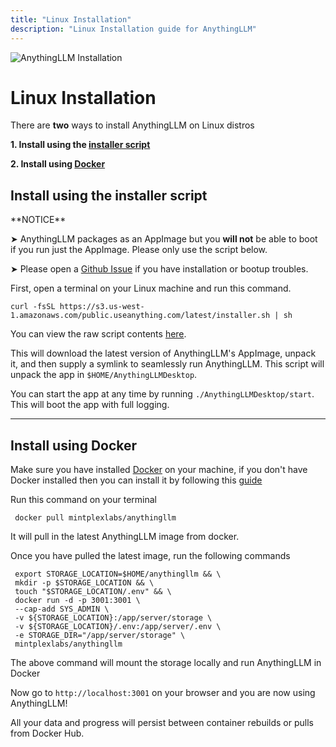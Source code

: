 ```yaml
---
title: "Linux Installation"
description: "Linux Installation guide for AnythingLLM"
---
```



<Image
  src="/images/getting-started/installation/linux/header-image.png"
  height={1080}
  width={1920}
  quality={100}
  alt="AnythingLLM Installation"
/>

# Linux Installation

There are **two** ways to install AnythingLLM on Linux distros

**1. Install using the [installer script](#install-using-the-installer-script)**

**2. Install using [Docker](#install-using-docker)**

## Install using the installer script

<Callout type="warning" emoji="⚠️">
  **NOTICE**

➤ AnythingLLM packages as an AppImage but you **will not** be able to boot if you run just the AppImage. Please only use the script below.

➤ Please open a [Github Issue](https://github.com/Mintplex-Labs/anything-llm/issues) if you have installation or bootup troubles.

</Callout>

First, open a terminal on your Linux machine and run this command.

```shell copy
curl -fsSL https://s3.us-west-1.amazonaws.com/public.useanything.com/latest/installer.sh | sh
```

You can view the raw script contents [here](https://github.com/Mintplex-Labs/anything-llm/blob/desktop/linux_installer.sh).

This will download the latest version of AnythingLLM's AppImage, unpack it, and then supply a symlink to seamlessly run AnythingLLM.
This script will unpack the app in `$HOME/AnythingLLMDesktop`.

You can start the app at any time by running `./AnythingLLMDesktop/start`. This will boot the app with full logging.

---

## Install using Docker

Make sure you have installed [Docker](https://www.docker.com/) on your machine, if you don't have Docker installed then you can install it by following this [guide](https://docs.docker.com/desktop/install/linux-install/)

Run this command on your terminal

```shell copy
 docker pull mintplexlabs/anythingllm
```

It will pull in the latest AnythingLLM image from docker.

Once you have pulled the latest image, run the following commands

```shell copy showLineNumbers
 export STORAGE_LOCATION=$HOME/anythingllm && \
 mkdir -p $STORAGE_LOCATION && \
 touch "$STORAGE_LOCATION/.env" && \
 docker run -d -p 3001:3001 \
 --cap-add SYS_ADMIN \
 -v ${STORAGE_LOCATION}:/app/server/storage \
 -v ${STORAGE_LOCATION}/.env:/app/server/.env \
 -e STORAGE_DIR="/app/server/storage" \
 mintplexlabs/anythingllm
```

The above command will mount the storage locally and run AnythingLLM in Docker

Now go to `http://localhost:3001` on your browser and you are now using AnythingLLM!

All your data and progress will persist between container rebuilds or pulls from Docker Hub.
